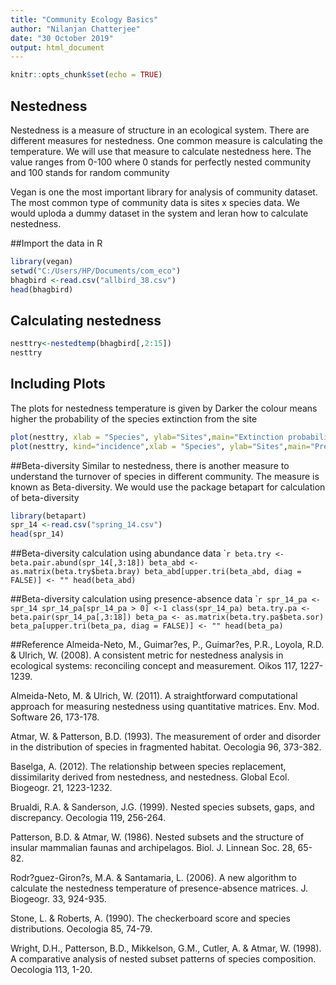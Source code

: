 ```yaml
---
title: "Community Ecology Basics"
author: "Nilanjan Chatterjee"
date: "30 October 2019"
output: html_document
---
```


```r
knitr::opts_chunk$set(echo = TRUE)
```

## Nestedness
Nestedness is a measure of structure in an ecological system. 
There are different measures for nestedness. One common measure is calculating the temperature. 
We will use that measure to calculate nestedness here. The value ranges from 0-100 where 0 stands for perfectly nested community and 100 stands for random community

Vegan is one the most important library for analysis of community dataset. The most common type of community data is sites x species data. We would uploda a dummy dataset in the system and leran how to calculate nestedness.

##Import the data in R 
```r
library(vegan)
setwd("C:/Users/HP/Documents/com_eco")
bhagbird <-read.csv("allbird_38.csv")
head(bhagbird)

```

## Calculating nestedness
```r
nesttry<-nestedtemp(bhagbird[,2:15])
nesttry
```

## Including Plots
The plots for nestedness temperature is given by
Darker the colour means higher the probability of the species extinction from the site
```r
plot(nesttry, xlab = "Species", ylab="Sites",main="Extinction probability")
plot(nesttry, kind="incidence",xlab = "Species", ylab="Sites",main="Presence-absence")
```

##Beta-diversity
Similar to nestedness, there is another measure to understand the turnover of species in different community. The measure is known as Beta-diversity.
We would use the package betapart for calculation of beta-diversity

```r
library(betapart)
spr_14 <-read.csv("spring_14.csv")
head(spr_14)
```

##Beta-diversity calculation using abundance data
````r
beta.try <-beta.pair.abund(spr_14[,3:18])
beta_abd <- as.matrix(beta.try$beta.bray)
beta_abd[upper.tri(beta_abd, diag = FALSE)] <- ""
head(beta_abd)
```

##Beta-diversity calculation using presence-absence data
````r
spr_14_pa <-spr_14
spr_14_pa[spr_14_pa > 0] <-1
class(spr_14_pa)
beta.try.pa <-beta.pair(spr_14_pa[,3:18])
beta_pa <- as.matrix(beta.try.pa$beta.sor)
beta_pa[upper.tri(beta_pa, diag = FALSE)] <- ""
head(beta_pa)
```

##Reference
Almeida-Neto, M., Guimar?es, P., Guimar?es, P.R., Loyola, R.D. & Ulrich, W. (2008). A consistent metric for nestedness analysis in ecological systems: reconciling concept and measurement. Oikos 117, 1227-1239.

Almeida-Neto, M. & Ulrich, W. (2011). A straightforward computational approach for measuring nestedness using quantitative matrices. Env. Mod. Software 26, 173-178.

Atmar, W. & Patterson, B.D. (1993). The measurement of order and disorder in the distribution of species in fragmented habitat. Oecologia 96, 373-382.

Baselga, A. (2012). The relationship between species replacement, dissimilarity derived from nestedness, and nestedness. Global Ecol. Biogeogr. 21, 1223-1232.

Brualdi, R.A. & Sanderson, J.G. (1999). Nested species subsets, gaps, and discrepancy. Oecologia 119, 256-264.

Patterson, B.D. & Atmar, W. (1986). Nested subsets and the structure of insular mammalian faunas and archipelagos. Biol. J. Linnean Soc. 28, 65-82.

Rodr?guez-Giron?s, M.A. & Santamaria, L. (2006). A new algorithm to calculate the nestedness temperature of presence-absence matrices. J. Biogeogr. 33, 924-935.

Stone, L. & Roberts, A. (1990). The checkerboard score and species distributions. Oecologia 85, 74-79.

Wright, D.H., Patterson, B.D., Mikkelson, G.M., Cutler, A. & Atmar, W. (1998). A comparative analysis of nested subset patterns of species composition. Oecologia 113, 1-20.

